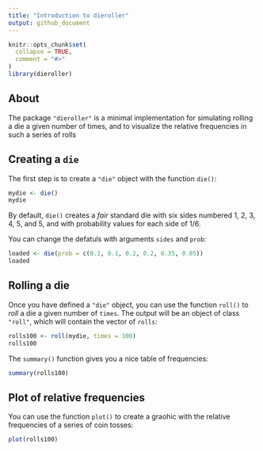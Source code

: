 ```yaml
---
title: "Introduction to dieroller"
output: github_document
---
```

```r
knitr::opts_chunk$set(
  collapse = TRUE,
  comment = "#>"
)
library(dieroller)
```


## About

The package `"dieroller"` is a minimal implementation for simulating rolling
a die a given number of times, and to visualize the relative frequencies
in such a series of rolls


## Creating a `die`

The first step is to create a `"die"` object with the function `die()`:

```r
mydie <- die()
mydie
```

By default, `die()` creates a _fair_ standard die with six sides numbered 1, 2, 3, 4, 5, and 5, and with probability values for each side of 1/6.

You can change the defatuls with arguments `sides` and `prob`:

```r
loaded <- die(prob = c(0.1, 0.1, 0.2, 0.2, 0.35, 0.05))
loaded
```


## Rolling a die

Once you have defined a `"die"` object, you can use the function `roll()` to
_roll_ a die a given number of `times`. The output will be an object of class 
`"roll"`, which will contain the vector of `rolls`:

```r
rolls100 <- roll(mydie, times = 100)
rolls100
```

The `summary()` function gives you a nice table of frequencies:

```r
summary(rolls100)
```


## Plot of relative frequencies

You can use the function `plot()` to create a graohic with the relative 
frequencies of a series of coin tosses:

```r
plot(rolls100)
```